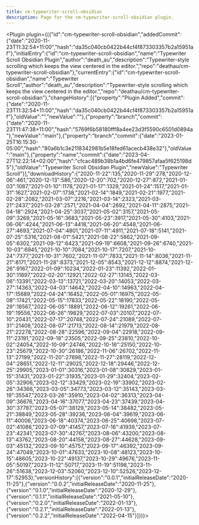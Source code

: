 ---
title: cm-typewriter-scroll-obsidian
description: Page for the cm-typewriter-scroll-obsidian plugin.
---


<Plugin plugin={({"id":"cm-typewriter-scroll-obsidian","addedCommit":{"date":"2020-11-23T11:32:54+11:00","hash":"da35c040cb0422b44cf4f873303357b2a15951af"},"initialEntry":{"id":"cm-typewriter-scroll-obsidian","name":"Typewriter Scroll Obsidian Plugin","author":"death_au","description":"Typewriter-style scrolling which keeps the view centered in the editor.","repo":"deathau/cm-typewriter-scroll-obsidian"},"currentEntry":{"id":"cm-typewriter-scroll-obsidian","name":"Typewriter Scroll","author":"death_au","description":"Typewriter-style scrolling which keeps the view centered in the editor.","repo":"deathau/cm-typewriter-scroll-obsidian"},"changeHistory":[{"property":"Plugin Added","commit":{"date":"2020-11-23T11:32:54+11:00","hash":"da35c040cb0422b44cf4f873303357b2a15951af"},"oldValue":"","newValue":""},{"property":"branch","commit":{"date":"2020-11-23T11:47:38+11:00","hash":"5769f6b58180fff8a4ee23d3f5590c6501d0894a"},"newValue":"main"},{"property":"branch","commit":{"date":"2023-01-25T16:15:30-05:00","hash":"80a6b1c3e2118342981b5e18fed61acecb438e32"},"oldValue":"main"},{"property":"name","commit":{"date":"2023-04-27T12:22:14+02:00","hash":"cfcac489b38b1a4bd6fe479857afaa5f625198d5"},"oldValue":"Typewriter Scroll Obsidian Plugin","newValue":"Typewriter Scroll"}],"downloadHistory":{"2020-11-22":135,"2020-11-29":278,"2020-12-06":461,"2020-12-13":586,"2020-12-20":702,"2020-12-27":872,"2021-01-03":1087,"2021-01-10":1178,"2021-01-17":1329,"2021-01-24":1517,"2021-01-31":1627,"2021-02-07":1738,"2021-02-14":1849,"2021-02-21":1977,"2021-02-28":2082,"2021-03-07":2216,"2021-03-14":2323,"2021-03-21":2437,"2021-03-28":2571,"2021-04-04":2692,"2021-04-11":2875,"2021-04-18":2924,"2021-04-25":3037,"2021-05-02":3157,"2021-05-09":3269,"2021-05-16":3683,"2021-05-23":3917,"2021-05-30":4103,"2021-06-06":4244,"2021-06-13":4418,"2021-06-20":4548,"2021-06-27":4693,"2021-07-04":4801,"2021-07-11":4911,"2021-07-18":5141,"2021-07-25":5316,"2021-08-01":5421,"2021-08-22":5862,"2021-09-05":6302,"2021-09-12":6423,"2021-09-19":6608,"2021-09-26":6740,"2021-10-03":6945,"2021-10-10":7084,"2021-10-17":7207,"2021-10-24":7377,"2021-10-31":7602,"2021-11-07":7833,"2021-11-14":8036,"2021-11-21":8171,"2021-11-28":8373,"2021-12-05":8543,"2021-12-12":8874,"2021-12-26":9167,"2022-01-09":10234,"2022-01-23":11392,"2022-01-30":11897,"2022-02-20":12921,"2022-02-27":13145,"2022-03-06":13391,"2022-03-13":13721,"2022-03-20":14053,"2022-03-27":14363,"2022-04-03":14642,"2022-04-10":14963,"2022-04-17":15689,"2022-04-24":16452,"2022-05-01":16975,"2022-05-08":17421,"2022-05-15":17833,"2022-05-22":18190,"2022-05-29":18567,"2022-06-05":18891,"2022-06-12":19261,"2022-06-19":19556,"2022-06-26":19829,"2022-07-03":20107,"2022-07-10":20431,"2022-07-17":20748,"2022-07-24":21089,"2022-07-31":21409,"2022-08-07":21713,"2022-08-14":21979,"2022-08-21":22278,"2022-08-28":22596,"2022-09-04":22918,"2022-09-11":23191,"2022-09-18":23505,"2022-09-25":23810,"2022-10-02":24054,"2022-10-09":24746,"2022-10-16":25150,"2022-10-23":25679,"2022-10-30":26186,"2022-11-06":26702,"2022-11-13":27199,"2022-11-20":27698,"2022-11-27":28119,"2022-12-04":28651,"2022-12-11":29025,"2022-12-18":29446,"2022-12-25":29905,"2023-01-01":30316,"2023-01-08":30829,"2023-01-15":31431,"2023-01-22":31935,"2023-01-29":32404,"2023-02-05":32906,"2023-02-12":33429,"2023-02-19":33902,"2023-02-26":34366,"2023-03-05":34773,"2023-03-12":35143,"2023-03-19":35547,"2023-03-26":35910,"2023-04-02":36313,"2023-04-09":36676,"2023-04-16":37077,"2023-04-23":37439,"2023-04-30":37787,"2023-05-07":38129,"2023-05-14":38482,"2023-05-21":38849,"2023-05-28":39236,"2023-06-04":39619,"2023-06-11":40006,"2023-06-18":40374,"2023-06-25":40698,"2023-07-02":41086,"2023-07-09":41457,"2023-07-16":41939,"2023-07-23":42341,"2023-07-30":42767,"2023-08-06":43200,"2023-08-13":43762,"2023-08-20":44158,"2023-08-27":44628,"2023-09-03":45132,"2023-09-10":45757,"2023-09-17":46392,"2023-09-24":47049,"2023-10-01":47633,"2023-10-08":48123,"2023-10-15":48605,"2023-10-22":49137,"2023-10-29":49676,"2023-11-05":50197,"2023-11-12":50717,"2023-11-19":51198,"2023-11-26":51638,"2023-12-03":52060,"2023-12-10":52526,"2023-12-17":52953},"versionHistory":[{"version":"0.0.1","initialReleaseDate":"2020-11-25"},{"version":"0.0.2","initialReleaseDate":"2020-11-25"},{"version":"0.1.0","initialReleaseDate":"2020-12-29"},{"version":"0.1.1","initialReleaseDate":"2021-05-10"},{"version":"0.2.0","initialReleaseDate":"2022-01-13"},{"version":"0.2.1","initialReleaseDate":"2022-01-13"},{"version":"0.2.2","initialReleaseDate":"2022-04-15"}]})}></Plugin>